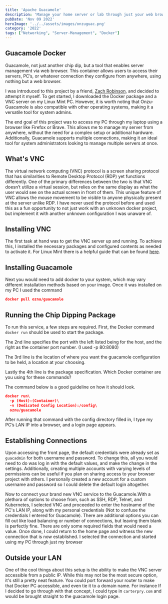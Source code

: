 ```yaml
---
title: 'Apache Guacamole'
description: 'Manage your home server or lab through just your web browser from anthwere you want with this Docker container.'
pubDate: 'Nov 09 2022'
heroImage: '../../assets/images/onzuguac.png'
category: '2022'
tags: ["Networking", "Server-Management", "Docker"]
---
```


## Guacamole Docker 
Guacamole, not just another chip dip, but a tool that enables server management via web browser. This container allows users to access their servers, PC’s, or whatever connection they configure from anywhere, using nothing but a web browser.

I was introduced to this project by a friend, [Zach Robinson](https://zsrobinson.com), and decided to attempt it myself. To get started, I downloaded the Docker package and a VNC server on my Linux Mint PC. However, it is worth noting that Onzu-Guacamole is also compatible with other operating systems, making it a versatile tool for system admins.

The end goal of this project was to access my PC through my laptop using a browser like Firefox or Brave. This allows me to manage my server from anywhere, without the need for a complex setup or additional hardware. Additionally, Guacamole supports multiple connections, making it an ideal tool for system administrators looking to manage multiple servers at once.


## What's VNC
The virtual network computing (VNC) protocol is a screen sharing protocol that has similarities to Remote Desktop Protocol (RDP) yet functions differently. One of the primary differences between the two is that VNC doesn’t utilize a virtual session, but relies on the same display as what the user would see on the actual screen in front of them. This unique feature of VNC allows the mouse movement to be visible to anyone physically present at the server unlike RDP. I have never used the protocol before and used this as a fun opportunity to not just work with an unknown docker project, but implement it with another unknown configuration I was unaware of.

## Installing VNC
The first task at hand was to get the VNC server up and running. To achieve this, I installed the necessary packages and configured contents as needed to activate it. For Linux Mint there is a helpful guide that can be found [here](https://community.linuxmint.com/tutorial/view/2334).

## Installing Guacamole
Next you would need to add docker to your system, which may vary different installation methods based on your image. Once it was installed on my PC I used the command

```json
docker pull oznu/guacamole
```

## Running the Chip Dipping Package
To run this service, a few steps are required. First, the Docker command `docker run` should be used to start the package.

The 2nd line specifies the port with the left listed being for the host, and the right as the container port number. (I used -p 80:8080)

The 3rd line is the location of where you want the guacamole configuration to be held, a location at your choosing. 

Lastly the 4th line is the package specification. Which Docker container are you using for these commands?

The command below is a good guideline on how it should look.

```json
docker run\
  -p (Host):(Container)\
  -v (Dedicated Config Location):/config\
  oznu/guacamole
```

After running that command with the config directory filled in, I type my PC’s LAN IP into a browser, and a login page appears.

## Establishing Connections
Upon accessing the front page, the default credentials were already set as `guacadmin` for both username and password. To change this, all you would need to do was log in with the default values, and make the change in the settings. Additionally, creating multiple accounts with varying levels of permissions can be useful if you plan on sharing access to your browser project with others. I personally created a new account for a custom username and password so I could delete the default login  altogether.

Now to connect your brand new VNC service to the Guacamole.With a plethora of options to choose from, such as SSH, RDP, Telnet, and Kubernetes, I selected VNC and proceeded to enter the hostname of the PC's LAN IP, along with my personal credentials (Not to confuse the credentials I entered for Guacamole). There are additional options you can fill out like load balancing or number of connections, but leaving them blank is perfectly fine. There are only some required fields that would need a value. Once done, I could return to the home page and witness the new connection that is now established. I selected the connection and started using my PC through just my browser

## Outside your LAN
One of the cool things about this setup is the ability to make the VNC server accessible from a public IP. While this may not be the most secure option, it's still a pretty neat feature. You could port forward your router to make that Docker PC accessible, and even tie it to a domain name. For instance If I decided to go through with that concept, I could type in `carterpry.com` and would be brought straight to the guacamole login page.


